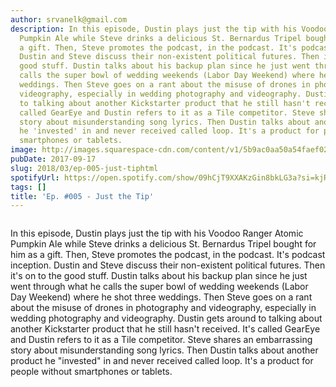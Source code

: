```yaml
---
author: srvanelk@gmail.com
description: In this episode, Dustin plays just the tip with his Voodoo Ranger Atomic
  Pumpkin Ale while Steve drinks a delicious St. Bernardus Tripel bought for him as
  a gift. Then, Steve promotes the podcast, in the podcast. It's podcast inception.
  Dustin and Steve discuss their non-existent political futures. Then it's on to the
  good stuff. Dustin talks about his backup plan since he just went through what he
  calls the super bowl of wedding weekends (Labor Day Weekend) where he shot three
  weddings. Then Steve goes on a rant about the misuse of drones in photography and
  videography, especially in wedding photography and videography. Dustin gets around
  to talking about another Kickstarter product that he still hasn't received. It's
  called GearEye and Dustin refers to it as a Tile competitor. Steve shares an embarrassing
  story about misunderstanding song lyrics. Then Dustin talks about another product
  he 'invested' in and never received called loop. It's a product for people without
  smartphones or tablets.
image: http://images.squarespace-cdn.com/content/v1/5b9ac0aa50a54faef024c950/1547782378948-W8JI20RDDOIGX5X19TI4/image-asset.png/img.png/weddingphotohangover/embed/episodes/Ep--005---Just-the-Tip-e1rihv
pubDate: 2017-09-17
slug: 2018/03/ep-005-just-tiphtml
spotifyUrl: https://open.spotify.com/show/09hCjT9XXAKzGin8bkLG3a?si=kjRZvQ1JTb6Ov3HVzSSlWA
tags: []
title: 'Ep. #005 - Just the Tip'
---
```


<figure>
  <img src="http://images.squarespace-cdn.com/content/v1/5b9ac0aa50a54faef024c950/1547782378948-W8JI20RDDOIGX5X19TI4/image-asset.png/img.png/weddingphotohangover/embed/episodes/Ep--005---Just-the-Tip-e1rihv" alt="" />
</figure>

In this episode, Dustin plays just the tip with his Voodoo Ranger Atomic Pumpkin Ale while Steve drinks a delicious St. Bernardus Tripel bought for him as a gift. Then, Steve promotes the podcast, in the podcast. It's podcast inception. Dustin and Steve discuss their non-existent political futures. Then it's on to the good stuff. Dustin talks about his backup plan since he just went through what he calls the super bowl of wedding weekends (Labor Day Weekend) where he shot three weddings. Then Steve goes on a rant about the misuse of drones in photography and videography, especially in wedding photography and videography. Dustin gets around to talking about another Kickstarter product that he still hasn't received. It's called GearEye and Dustin refers to it as a Tile competitor. Steve shares an embarrassing story about misunderstanding song lyrics. Then Dustin talks about another product he "invested" in and never received called loop. It's a product for people without smartphones or tablets.